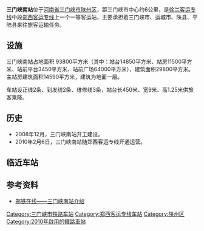 {{Infobox China railway station
|车站名称 = 三门峡南站
|图片 = Plaza, Sanmenxia South Railway Station - panoramio.jpg
|图片介绍 = 站房
|车站拼音 = Sanmenxia Nan
|英文名称 = Sanmenxia Nan Railway Station
|车站代码 = 39047<ref>{{cite book|title=中华人民共和国铁路车站代码（GB/T 10302-2010）|publisher=中国标准出版社|year=2010|isbn=155066140495|ignore-isbn-error=true|pages=30}}</ref>
|电报码 = SCF
|拼音码 = SMN
|车站功能 = 客运站
|车站位置 = [[河南省|河南省]][[三门峡市|三门峡市]][[陕州区|陕州区]]
|坐标 = {{coord|34|44|57.08|N|111|9|18.45|E|display=inline,title}}
|归属 = [[郑州铁路局|郑州铁路局]]
|线路 = [[徐兰客运专线|徐兰客运专线]]
|车站等级 = 一等站
|使用状态 = 使用中
|股道数目 = 4条
|到发线=2条
|正线=2条
|月台数目 = 2座
|侧式站台=2座
|岛式站台=
|站台面=2个
}}
'''三门峡南站'''位于[[河南省|河南省]][[三门峡市|三门峡市]][[陕州区|陕州区]]，距三门峡市中心约6公里，是[[徐兰客运专线|徐兰客运专线]]中段[[郑西客运专线|郑西客运专线]]上一个一等客运站，主要承担着三门峡市、运城市、陕县、平陆县来往旅客运输任务。

==设施==
三门峡南站占地面积 93800平方米（其中：站台14850平方米、站房11500平方米、站前平台3450平方米、站前广场64000平方米），建筑面积29800平方米。主站房建筑面积14590平方米，建筑为地面一层。

车站设正线2条、到发线2条、维修线3条，站台长450米、宽9米、高1.25米供旅客乘降。
==历史==
*2008年12月，三门峡南站开工建设。
*2010年2月6日，三门峡南站随郑西客运专线开通运营。
==临近车站==
{{start rail box|[[File:China_Railways.svg|16px]] [[中国铁路|中国铁路]]}}
{{s-inop|[[渑池南站|渑池南站]]|往{{站|徐州东}}方向}}
{{s-line|[[徐兰客运专线|徐兰客运专线]]<br />← 58km 三门峡南站 48km →}}
{{s-inop|[[灵宝西站|灵宝西站]]|往{{站|兰州西}}方向}}
{{end box}}

==参考资料==
{{reflist}}
* [https://web.archive.org/web/20120929025829/http://www.zztlj.com/chezhan_258.html 郑铁在线——三门峡南站介绍]
{{徐兰客运专线}}

[[Category:三门峡市铁路车站|Category:三门峡市铁路车站]]
[[Category:郑西客运专线车站|Category:郑西客运专线车站]]
[[Category:陕州区|Category:陕州区]]
[[Category:2010年啟用的鐵路車站|Category:2010年啟用的鐵路車站]]